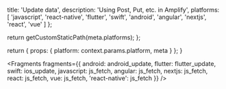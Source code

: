 
  title: 'Update data',
  description: 'Using Post, Put, etc. in Amplify',
  platforms: [
    'javascript',
    'react-native',
    'flutter',
    'swift',
    'android',
    'angular',
    'nextjs',
    'react',
    'vue'
  ]
};

  return getCustomStaticPath(meta.platforms);
};

  return {
    props: {
      platform: context.params.platform,
      meta
    }
  };
}


<Fragments
  fragments={{
    android: android_update,
    flutter: flutter_update,
    swift: ios_update,
    javascript: js_fetch,
    angular: js_fetch,
    nextjs: js_fetch,
    react: js_fetch,
    vue: js_fetch,
    'react-native': js_fetch
  }}
/>
